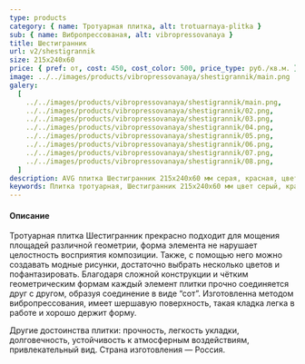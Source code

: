 ```yaml
---
type: products
category: { name: Тротуарная плитка, alt: trotuarnaya-plitka }
sub: { name: Вибропрессованая, alt: vibropressovanaya }
title: Шестигранник
url: v2/shestigrannik
size: 215x240x60
price: { pref: от, cost: 450, cost_color: 500, price_type: руб./кв.м. }
image: ../../images/products/vibropressovanaya/shestigrannik/main.png
galery:
  [
    ../../images/products/vibropressovanaya/shestigrannik/main.png,
    ../../images/products/vibropressovanaya/shestigrannik/02.png,
    ../../images/products/vibropressovanaya/shestigrannik/03.png,
    ../../images/products/vibropressovanaya/shestigrannik/04.png,
    ../../images/products/vibropressovanaya/shestigrannik/05.png,
    ../../images/products/vibropressovanaya/shestigrannik/06.png,
    ../../images/products/vibropressovanaya/shestigrannik/07.png,
    ../../images/products/vibropressovanaya/shestigrannik/08.png,
  ]
description: AVG плитка Шестигранник 215x240x60 мм серая, красная, цветная и другие товары доступны по низким ценам. Купите через наш магазин по низким ценам в Москве, Московской области. Подробные характеристики, калькулятор расчета, отзывы.
keywords: Плитка тротуарная, Шестигранник 215x240x60 мм цвет серый, красный, цветной AVG плитка, Москва, Московская область, строительство, ремонт, декор, дизайн дома, низкие цены, купить, каталог, заказать онлайн
---
```


<div className="product-description">
  <h4>Описание</h4>
  <p>
Тротуарная плитка Шестигранник прекрасно подходит для мощения площадей различной геометрии, форма элемента не нарушает целостность восприятия композиции. Также, с помощью него можно создавать модные рисунки, достаточно выбрать несколько цветов и пофантазировать. Благодаря сложной конструкции и чётким геометрическим формам каждый элемент плитки прочно соединяется друг с другом, образуя соединение в виде “сот”. Изготовленна методом вибропрессования, имеет шершавую поверхность, такая кладка легка в работе и хорошо держит форму.
  </p>
    <p>
  Другие достоинства плитки: прочность, легкость укладки, долговечность, устойчивость к атмосферным воздействиям, привлекательный вид. Страна изготовления — Россия.
  </p>
</div>
